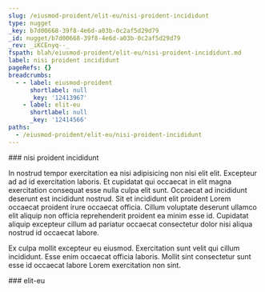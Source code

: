 ```yaml
---
slug: /eiusmod-proident/elit-eu/nisi-proident-incididunt
type: nugget
_key: b7d00668-39f8-4e6d-a03b-0c2af5d29d79
_id: nugget/b7d00668-39f8-4e6d-a03b-0c2af5d29d79
_rev: _iKCEnyq--_
fspath: blah/eiusmod-proident/elit-eu/nisi-proident-incididunt.md
label: nisi proident incididunt
pageRefs: {}
breadcrumbs:
  - - label: eiusmod-proident
      shortlabel: null
      _key: '12413967'
    - label: elit-eu
      shortlabel: null
      _key: '12414566'
paths:
  - /eiusmod-proident/elit-eu/nisi-proident-incididunt
---
```


<NuggetArea>
<Nugget slug="/eiusmod-proident/elit-eu/nisi-proident-incididunt" type="nugget" _key="b7d00668-39f8-4e6d-a03b-0c2af5d29d79" _id="nugget/b7d00668-39f8-4e6d-a03b-0c2af5d29d79" _rev="_iKCEnyq--_" fspath="blah/eiusmod-proident/elit-eu/nisi-proident-incididunt.md" label="nisi proident incididunt" paths="/eiusmod-proident/elit-eu/nisi-proident-incididunt">
<NuggetBody>
### nisi proident incididunt

In nostrud tempor exercitation ea nisi adipisicing non nisi elit elit. Excepteur ad ad id exercitation laboris. Et cupidatat qui occaecat in elit magna exercitation consequat esse nulla culpa elit sunt. Occaecat ad incididunt deserunt est incididunt nostrud. Sit et incididunt elit proident Lorem occaecat proident irure occaecat officia. Cillum voluptate deserunt ullamco elit aliquip non officia reprehenderit proident ea minim esse id. Cupidatat aliquip excepteur cillum ad pariatur occaecat consectetur dolor nisi aliqua nostrud id occaecat labore.

Ex culpa mollit excepteur eu eiusmod. Exercitation sunt velit qui cillum incididunt. Esse enim occaecat officia laboris. Mollit sint consectetur sunt esse id occaecat labore Lorem exercitation non sint.

</NuggetBody>
<Breadcrumbs>
<Crumbs>
<Crumb _key="12413967" label="eiusmod-proident" /><Crumb _key="12414566" label="elit-eu" />
</Crumbs>
</Breadcrumbs>
</Nugget>

<NuggetsInbound>
</NuggetsInbound>
<NuggetsOutbound>
</NuggetsOutbound>
</NuggetArea>
<PassagesInbound>
<Passage direction="inbound" type="passage" _key="12414566" _id="passage/12414566" _rev="_iKCEnyO---" label="elit-eu" passage="elit-eu" fspath="blah/eiusmod-proident/elit-eu" paths="/eiusmod-proident/elit-eu" slug="/eiusmod-proident/elit-eu">
<NuggetBody>
### elit-eu

</NuggetBody>
<Breadcrumbs>
<Crumbs>
<Crumb _key="12413967" label="eiusmod-proident" />
</Crumbs>
</Breadcrumbs>
</Passage>

</PassagesInbound>
<PassagesOutbound>
</PassagesOutbound>